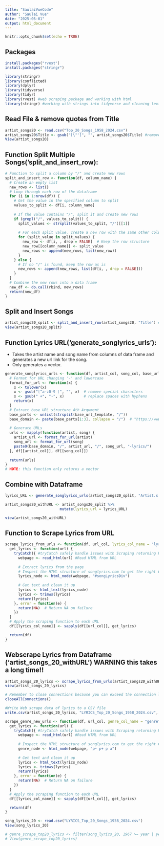 ```yaml
---
title: "SaulaiVueCode"
author: "Saulai Vue"
date: "2025-05-01"
output: html_document
---
```


```r
knitr::opts_chunk$set(echo = TRUE)
```

## Packages

```r
install.packages("rvest")
install.packages("stringr")
```

```r
library(stringr)
library(conflicted)
library(dplyr)
library(tidyverse)
library(tidyr)
library(rvest) #web scraping package and working with html
library(stringr) #working with strings into tidyverse and cleaning text strings
```

## Read File & remove quotes from Title

```r
artist_songs20 <- read.csv("Top_20_Songs_1958_2024.csv")
artist_songs20$Title <- gsub("[\"']", "", artist_songs20$Title) #remove quotes from Title
View(artist_songs20)
``` 

## Function Split Multiple Songs('split_and_insert_row):

```r
# Function to split a column by "/" and create new rows
split_and_insert_row <- function(df, column_name) {
  # Create an empty list
  new_rows <- list()
  # Loop through each row of the dataframe
  for (i in 1:nrow(df)) {
    # Get the value in the specified column to split
    values_to_split <- df[i, column_name]
    
    # If the value contains "/", split it and create new rows
    if (grepl("/", values_to_split)) {
      split_values <- strsplit(values_to_split, "/")[[1]]
      
      # For each split value, create a new row with the same other column values
      for (split_value in split_values) {
        new_row <- df[i, , drop = FALSE]  # Keep the row structure
        new_row[[column_name]] <- split_value
        new_rows <- append(new_rows, list(new_row))
      }
    } else {
      # If no "/" is found, keep the row as is
      new_rows <- append(new_rows, list(df[i, , drop = FALSE]))
    }
  }
  # Combine the new rows into a data frame
  new_df <- do.call(rbind, new_rows)
  return(new_df)
}
```

## Split and Insert Songs

```r
artist_songs20_split <- split_and_insert_row(artist_songs20, "Title") # arguments for function 'split_and_insert_row(data.frame, column name in quotes)'. ONLY splits after character "/"
view(artist_songs20_split)
```

## Function Lyrics URL('generate_songlyrics_urls'):
- Takes the artist name and song name from columns of data frame and generates a new url link for the song.
- Only generates a vector.

```r
generate_songlyrics_urls <- function(df, artist_col, song_col, base_url_template) {
  # Format for URL changing '-' and lowercase
  format_for_url <- function(x) {
    x <- tolower(x)                 
    x <- gsub("[^a-z0-9 ]", "", x)  # remove special characters
    x <- gsub(" +", "-", x)         # replace spaces with hyphens
    return(x)
  }
  # Extract base URL structure 4th Argument
  base_parts <- unlist(strsplit(base_url_template, "/"))
  base_domain <- paste(base_parts[1:3], collapse = "/")  # "https://www.songlyrics.com"
  
  # Generate URLs
  urls <- mapply(function(artist, song) {
    artist_url <- format_for_url(artist)
    song_url <- format_for_url(song)
    paste0(base_domain, "/", artist_url, "/", song_url, "-lyrics/")
  }, df[[artist_col]], df[[song_col]])
  
  return(urls)
}
# NOTE: this function only returns a vector
```

## Combine with Dataframe

```r
lyrics_URL <- generate_songlyrics_urls(artist_songs20_split, "Artist.s.", "Title", "https://www.songlyrics.com")

artist_songs20_withURL <- artist_songs20_split %>%
                         mutate(lyrics_url = lyrics_URL)

view(artist_songs20_withURL)
```

## Function to Scrape Lyrics from URL
```r
scrape_lyrics_from_urls <- function(df, url_col, lyrics_col_name = "lyrics") {
  get_lyrics <- function(url) {
    tryCatch({ #tryCatch safely handle issues with Scraping returning NA in such cases like a Network Error
      webpage <- read_html(url) #Read HTML from URL
      
      # Extract lyrics from the page
      # Inspect the HTML structure of songlyrics.com to get the right CSS selector
      lyrics_node <- html_node(webpage, "#songLyricsDiv")
      
      # Get text and clean it up
      lyrics <- html_text(lyrics_node)
      lyrics <- trimws(lyrics)
      return(lyrics)
    }, error = function(e) {
      return(NA)  # Return NA on failure
    })
  }
  # Apply the scraping function to each URL
  df[[lyrics_col_name]] <- sapply(df[[url_col]], get_lyrics)

  return(df)
}
```

## Webscrape Lyrics from Dataframe ('artist_songs_20_withURL') WARNING this takes a long time!!

```r
artist_songs_20_lyrics <- scrape_lyrics_from_urls(artist_songs20_withURL, "lyrics_url", lyrics_col_name = "lyrics") #Function takes a long time, makes sure you have a stable connection
view(artist_songs_20_lyrics)

```

```r
# Remember to close connections because you can exceed the connection limit of session and needs to be freed of memory
closeAllConnections()

#Write Web scrape data of lyrics to a CSV file
write.csv(artist_songs_20_lyrics, "LYRICS_Top_20_Songs_1958_2024.csv", row.names = FALSE)
```

```r
scrape_genre_new_urls <- function(df, url_col, genre_col_name = "genre") {
  get_lyrics <- function(url) {
    tryCatch({ #tryCatch safely handle issues with Scraping returning NA in such cases like a Network Error
      webpage <- read_html(url) #Read HTML from URL
      
      # Inspect the HTML structure of songlyrics.com to get the right CSS selector
      genre_node <- html_node(webpage, "p~ p+ p a")
      
      # Get text and clean it up
      lyrics <- html_text(lyrics_node)
      lyrics <- trimws(lyrics)
      return(lyrics)
    }, error = function(e) {
      return(NA)  # Return NA on failure
    })
  }
  # Apply the scraping function to each URL
  df[[lyrics_col_name]] <- sapply(df[[url_col]], get_lyrics)

  return(df)
}
```

```r
song_lyrics_20 <- read.csv("LYRICS_Top_20_Songs_1958_2024.csv")
View(song_lyrics_20)
```


```r
# genre_scrape_top20_lyrics <- filter(song_lyrics_20, 1967 >= year | year >= 1979)
# View(genre_scrape_top20_lyrics)
```
